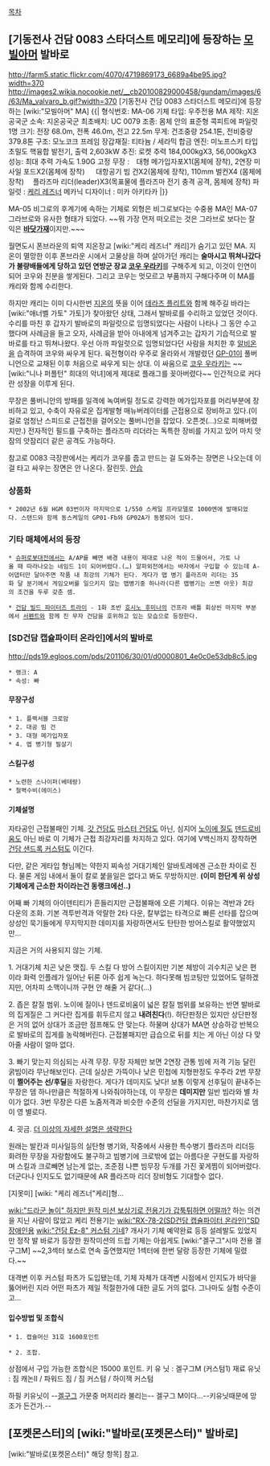 [[목차]]

== [기동전사 건담 0083 스타더스트 메모리]에 등장하는 [[모빌아머]] 발바로 ==
http://farm5.static.flickr.com/4070/4719869173_6689a4be95.jpg?width=370 http://images2.wikia.nocookie.net/__cb20100829000458/gundam/images/6/63/Ma_valvaro_b.gif?width=370
[기동전사 건담 0083 스타더스트 메모리]에 등장하는 [wiki:"모빌아머" MA]
{{|
형식번호: MA-06
기체 타입: 우주전용 MA
제작: 지온공국군
소속: 지온공국군
최초배치: UC 0079
조종: 몸체 안의 표준형 콕피트에 파일럿 1명
크기: 전장 68.0m, 전폭 46.0m, 전고 22.5m
무게: 건조중량 254.1톤, 전비중량 379.8톤
구조: 모노코크 프레임
장갑재질: 티타늄 / 세라믹 합금
엔진: 미노프스키 타입 초밀도 핵융합 발전기, 출력 2,603kW
추진: 로켓 추력 184,000kgX3, 56,000kgX3
성능: 최대 추력 가속도 1.90G
고정 무장 :　대형 메가입자포X1(몸체에 장착), 2연장 미사일 포드X2(몸체에 장착)
　           대항공기 빔 건X2(몸체에 장착), 110mm 벌컨X4 (몸체에 장착)
　플라즈마 리더(leader)X3(목표물에 플라즈마 전기 충격 공격, 몸체에 장착)
파일럿 : [[케리 레즈너]]
메카닉 디자이너 : 미카 아키타카
|}}

MA-05 비그로의 후계기에 속하는 기체로 외형은 비그로보다는 수중용 MA인 MA-07 그라브로와 유사한 형태가 되었다. ~~뭐 가장 먼저 떠오르는 것은 그라브로 보다는 잘 익은 '''[[바닷가재]]'''이지만.~~~

월면도시 폰브라운의 퇴역 지온장교 [wiki:"케리 레즈너" 캐리]가 숨기고 있던 MA. 지온이 멸망한 이후 폰브라운 시에서 고물상을 하며 살아가던 캐리는 '''술마시고 뛰쳐나갔다가 불량배들에게 당하고 있던 연방군 장교 [[코우 우라키]]'''를 구해주게 되고, 이것이 인연이 되어 코우와 친분을 쌓게된다. 그리고 코우는 멋모르고 부품까지 구해다주며 이 MA를 캐리와 함께 수리한다.

하지만 캐리는 이미 다시한번 [[지온]]의 뜻을 이어 [[데라즈 플리트]]와 함께 해주길 바라는 [wiki:"애너벨 가토" 가토]가 찾아왔던 상태, 그래서 발바로를 수리하고 있었던 것이다. 수리를 마친 후 갑자기 발바로의 파일럿으로 임명되었다는 사람이 나타나 그 동안 수고했다며 사례금을 들고 오자, 사례금을 받아 아내에게 넘겨주고는 갑자기 기습적으로 발바로를 타고 뛰쳐나왔다. 우선 아까 파일럿으로 임명되었다던 사람을 처치한 후 [[알비온]]을 습격하여 코우와 싸우게 된다. 육전형이라 우주로 올라와서 개발렸던 [[GP-01]]이 풀버니언으로 교채된 이후 처음으로 싸우게 되는 상대. 이 싸움으로 [[코우 우라키]]는 ~~[wiki:"니나 퍼플턴" 희대의 악녀]에게 제대로 플래그를 꽂아버렸다~~ 인간적으로 커다란 성장을 이루게 된다. 

무장은 풀버니안의 방패를 일격에 녹여버릴 정도로 강력한 메가입자포를 머리부분에 장비하고 있고, 수축이 자유로운 집게발형 매뉴버레이터를 근접용으로 장비하고 있다.(이걸로 엄청난 스피드로 근접전을 걸어오는 풀버니언을 잡았다. 오픈겟(...)으로 피해버렸지만.) 전자적인 필드를 구축하는 플라즈마 리더라는 독특한 장비를 가지고 있어 마치 앗잠의 앗잠리더 같은 공격도 가능하다.

참고로 0083 극장판에서는 케리가 코우를 줍고 만드는 걸 도와주는 장면은 나오는데 이걸 타고 싸우는 장면은 안 나온다. 잘린듯. [[안습]]
=== 상품화 ===
 * 2002년 6월 HGM 03번이자 마지막으로 1/550 스케일 프라모델로 1000엔에 발매되었다. 스탠드와 함께 동스케일의 GP01-Fb와 GP02A가 동봉되어 있다.
=== 기타 매체에서의 등장 ===
 * [[슈퍼로봇대전]]에서는 A/AP를 빼면 배경 내용이 제대로 나온 적이 드물어서, 가토 나올 때 따라나오는 네임드 1이 되어버렸다.(…) 알파외전에서는 바자에서 구입할 수 있는데 A-어댑터만 달아주면 작품 내 최강의 기체가 된다. 게다가 맵 병기 플라즈마 리더는 35화 달 분기에서 게임오버를 일으키지 않는 맵병기중 하나라(다른 맵병기는 쓰면 아웃) 최강의 조건을 두루 갖춘 셈.

 * [[건담 빌드 파이터즈 트라이]] - 1화 초반 [[호시노 후미나]]의 건프라 배틀 회상씬 마지막 부분에서 [[서펜트]]와 함께 진 무자 건담을 호위하고 있는 모습으로 등장한다.
=== [SD건담 캡슐파이터 온라인]에서의 발바로 ===
http://pds19.egloos.com/pds/201106/30/01/d0000801_4e0c0e53db8c5.jpg

 * 랭크: A
 * 속성: 빠
 
==== 무장구성 ====
 * 1. 플랙서블 크로암
 * 2. 대공 빔 건
 * 3. 대형 메가입자포
 * 4. 맵 병기형 필살기

==== 스킬구성 ====
 * 노련한 스나이퍼(베테랑)
 * 철벽수비(에이스)

==== 기체설명 ====
자타공인 근접불패인 기체.
[[갓 건담]]도 [[마스터 건담]]도 아닌, 심지어 [[노이에 질]]도 [[덴드로비움]]도 아닌 바로 이 기체가 근접 최강자리를 차지하고 있다. 여기에 V백신까지 장착하면 [[건담 샌드록 커스텀]]도 이긴다.

다만, 같은 게타입 형님께는 약한지 찌속성 거대기체인 알바토레에겐 근소한 차이로 진다. 물론 게임 내에서 둘이 칼로 붙을일은 없다고 봐도 무방하지만. '''(이미 한단계 위 상성기체에게 근소한 차이라는건 동랭크에선..)'''

어째 빠 기체의 아이덴티티가 흔들리지만 근접불패에 오른 기체다. 이유는 격반과 2타 다운의 조화. 기본 격투반격과 악랄한 2타 다운, 칼부없는 타격으로 빠른 선타를 잡으며 상성인 묵기들에게 무지막지한 데미지를 자랑하면서도 탄탄한 방어스킬로 활약했었지만...

지금은 거의 사용되지 않는 기체.

1. 거대기체 치곤 낮은 맷집. 두 스킬 다 방어 스킬이지만 기본 체방이 괴수치곤 낮은 편이라 화력 인플레가 일어난 뒤론 아주 쉽게 녹는다. 하다못해 빔코팅만 있었어도 덜하겠지만, 어차피 소맥이니까 구현 안 해줄 거 같다(...)

2. 좁은 칼질 범위. 노이에 질이나 덴드로비움이 넓은 칼질 범위를 보유하는 반면 발바로의 집게질은 그 커다란 집게를 휘두르지 않고 '''내려친다'''(!). 하단판정은 있지만 상단판정은 거의 없어 상대가 조금만 점프해도 안 맞는다. 하물며 상대가 MA면 상승하강 반복으로 발바로의 집게를 농락해버린다. 근접불패지만 급습으로 뒤를 치는 게 아닌 이상 다 맞아줄 사람이 얼마 없다.

3. 빠기 맞는지 의심되는 사격 무장. 무장 자체만 보면 2연장 관통 빔에 저격 기능 달린 굵빔이라 무난해보인다. 근데 실상은 가뜩이나 낮은 민첩에 지형판정도 우주라 2번 무장이 '''쩔어주는 선/후딜'''을 자랑한다. 게다가 데미지도 낮다! 보통 이렇게 선후딜이 끝내주는 무장은 뎀 하나만큼은 적절하게 나와줘야하는데, 이 무장은 '''데미지만''' 일반 빔라와 별 차이가 없다. 3번 무장은 다른 노줌저격과 비슷한 수준의 선딜을 가지지만, 마찬가지로 뎀이 영 별로다.

4. 굇금.
[[더 이상의 자세한 설명은 생략한다]]

원래는 발칸과 미사일등의 실탄형 병기와, 작중에서 사용한 특수병기 플라즈마 리더등 화려한 무장을 자랑함에도 불구하고 빔병기에 크로밖에 없는 아름다운 구현도를 자랑하며 스킬과 크로빼면 남는게 없는, 조준점 나쁜 빔무장 두개를 가진 꽃게찜이 되어버렸다. 더군다나 인지도도 없기때문에 AR 플라즈마 리더 장비형도 기대할수 없다.

[지못미] [wiki: "케리 레즈너"케리]형...

[[wiki:"드라군 놀이" 하지만 원작 미션 보상기로 전용기가 갑툭튀하면 어떨까?]] 하는 의견을 지닌 사람이 많았고 케리 전용기는 [[wiki:"RX-78-2(SD건담 캡슐파이터 온라인)"SD장애인용]] [[wiki:"건담 Ez-8" 커스텀 기]]네? 개사기 기체 예약완료 등등 설레발도 있었지만 정작 발 바로가 등장한 원작미션의 드랍 기체는 아쉽게도 [wiki:"겔구그"시마 전용 겔구그M] ~~2,3섹터 보스로 연속 출연했지만 1섹터에 한번 달랑 등장한 기체에 밀렸다.~~

대격변 이후 커스텀 파츠가 도입됐는데, 기체 자체가 대격변 시점에서 인지도가 바닥을 뚫어버린 지라 어떤 파츠가 제일 적절한가에 대한 글도 거의 없다. 그나마도 실험 수준이고...

==== 입수방법 및 조합식 ====
 * 1. 캡슐머신 31호 1600포인트

 * 2. 조합.
상점에서 구입 가능한 조합식은 15000 포인트.
키 유 닛 : 겔구그M (커스텀1)
재료 유닛 : 짐 캐논II / 파워드 짐 / 짐 커스텀 / 하이잭 커스텀


하필 키유닛이 --[[겔구그]] 가문중 머저리라 불리는-- 겔구그 M이다...--키유닛때문에 망조가 든건가.--

== [포켓몬스터]의 [wiki:"발바로(포켓몬스터)" 발바로] ==
[wiki:"발바로(포켓몬스터)" 해당 항목] 참고.
